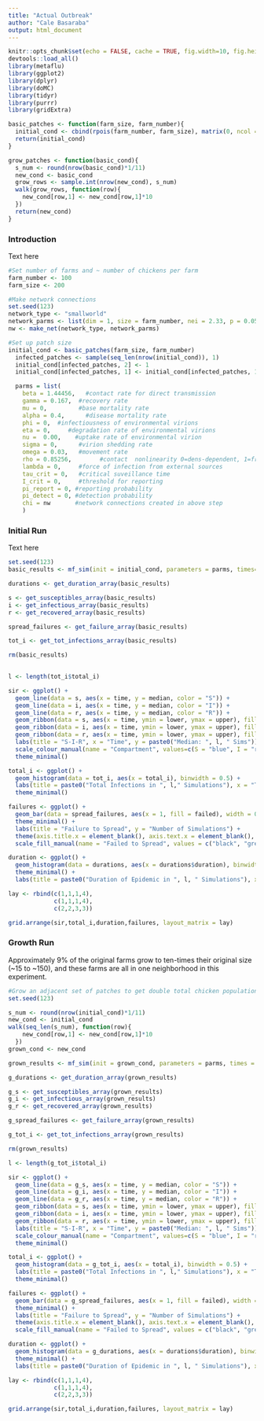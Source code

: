 ```yaml
---
title: "Actual Outbreak"
author: "Cale Basaraba"
output: html_document
---
```


```r
knitr::opts_chunk$set(echo = FALSE, cache = TRUE, fig.width=10, fig.height=6)
devtools::load_all()
library(metaflu)
library(ggplot2)
library(dplyr)
library(doMC)
library(tidyr)
library(purrr)
library(gridExtra)
```

```r

basic_patches <- function(farm_size, farm_number){
  initial_cond <- cbind(rpois(farm_number, farm_size), matrix(0, ncol = 3, nrow = farm_number))
  return(initial_cond)
}

grow_patches <- function(basic_cond){
  s_num <- round(nrow(basic_cond)*1/11)
  new_cond <- basic_cond
  grow_rows <- sample.int(nrow(new_cond), s_num)
  walk(grow_rows, function(row){
    new_cond[row,1] <- new_cond[row,1]*10
  })
  return(new_cond)
}

```

### Introduction
Text here

```r
#Set number of farms and ~ number of chickens per farm
farm_number <- 100
farm_size <- 200

#Make network connections
set.seed(123)
network_type <- "smallworld"
network_parms <- list(dim = 1, size = farm_number, nei = 2.33, p = 0.0596, multiple = FALSE, loops = FALSE)
nw <- make_net(network_type, network_parms)

#Set up patch size
initial_cond <- basic_patches(farm_size, farm_number)
  infected_patches <- sample(seq_len(nrow(initial_cond)), 1)
  initial_cond[infected_patches, 2] <- 1
  initial_cond[infected_patches, 1] <- initial_cond[infected_patches, 1] - 1

```

```r
  parms = list(
    beta = 1.44456,   #contact rate for direct transmission
    gamma = 0.167,  #recovery rate
    mu = 0,         #base mortality rate
    alpha = 0.4,      #disease mortality rate
    phi = 0,  #infectiousness of environmental virions
    eta = 0,     #degradation rate of environmental virions
    nu =  0.00,    #uptake rate of environmental virion
    sigma = 0,      #virion shedding rate
    omega = 0.03,   #movement rate
    rho = 0.85256,        #contact  nonlinearity 0=dens-dependent, 1=freq-dependent
    lambda = 0,     #force of infection from external sources
    tau_crit = 0,   #critical suveillance time
    I_crit = 0,     #threshold for reporting
    pi_report = 0, #reporting probability
    pi_detect = 0, #detection probability
    chi = nw       #network connections created in above step
    )
```

### Initial Run
Text here
```r
set.seed(123)
basic_results <- mf_sim(init = initial_cond, parameters = parms, times=0:365, n_sims = 1000)

durations <- get_duration_array(basic_results)

s <- get_susceptibles_array(basic_results)
i <- get_infectious_array(basic_results)
r <- get_recovered_array(basic_results)

spread_failures <- get_failure_array(basic_results)

tot_i <- get_tot_infections_array(basic_results)

rm(basic_results)
  
```

```r
l <- length(tot_i$total_i)

sir <- ggplot() +
  geom_line(data = s, aes(x = time, y = median, color = "S")) +
  geom_line(data = i, aes(x = time, y = median, color = "I")) +
  geom_line(data = r, aes(x = time, y = median, color = "R")) +
  geom_ribbon(data = s, aes(x = time, ymin = lower, ymax = upper), fill = "blue", alpha = 0.3) +
  geom_ribbon(data = i, aes(x = time, ymin = lower, ymax = upper), fill = "red", alpha = 0.3) +
  geom_ribbon(data = r, aes(x = time, ymin = lower, ymax = upper), fill = "green", alpha = 0.3) +
  labs(title = "S-I-R", x = "Time", y = paste0("Median: ", l, " Sims")) +
  scale_colour_manual(name = "Compartment", values=c(S = "blue", I = "red", R = "green")) +
  theme_minimal()

total_i <- ggplot() +
  geom_histogram(data = tot_i, aes(x = total_i), binwidth = 0.5) +
  labs(title = paste0("Total Infections in ", l," Simulations"), x = "Total Infections", y = "Number of Simulations") +
  theme_minimal()

failures <- ggplot() +
  geom_bar(data = spread_failures, aes(x = 1, fill = failed), width = 0.1) +
  theme_minimal() +
  labs(title = "Failure to Spread", y = "Number of Simulations") +
  theme(axis.title.x = element_blank(), axis.text.x = element_blank(), axis.ticks.x = element_blank()) +
  scale_fill_manual(name = "Failed to Spread", values = c("black", "grey")) 

duration <- ggplot() +
  geom_histogram(data = durations, aes(x = durations$duration), binwidth = 0.5) +
  theme_minimal() +
  labs(title = paste0("Duration of Epidemic in ", l, " Simulations"), x = "Duration in Days", y = "Number of Simulations")

lay <- rbind(c(1,1,1,4),
             c(1,1,1,4),
             c(2,2,3,3))

grid.arrange(sir,total_i,duration,failures, layout_matrix = lay)

```

### Growth Run

Approximately 9% of the original farms grow to ten-times their original size (~15 to ~150), and these farms are all in one neighborhood in this experiment. 

```r
#Grow an adjacent set of patches to get double total chicken population
set.seed(123)

s_num <- round(nrow(initial_cond)*1/11)
new_cond <- initial_cond
walk(seq_len(s_num), function(row){
    new_cond[row,1] <- new_cond[row,1]*10
  })
grown_cond <- new_cond

grown_results <- mf_sim(init = grown_cond, parameters = parms, times = 0:365, n_sims = 1000)

g_durations <- get_duration_array(grown_results)

g_s <- get_susceptibles_array(grown_results)
g_i <- get_infectious_array(grown_results)
g_r <- get_recovered_array(grown_results)

g_spread_failures <- get_failure_array(grown_results)

g_tot_i <- get_tot_infections_array(grown_results)

rm(grown_results)

```

```r
l <- length(g_tot_i$total_i)

sir <- ggplot() +
  geom_line(data = g_s, aes(x = time, y = median, color = "S")) +
  geom_line(data = g_i, aes(x = time, y = median, color = "I")) +
  geom_line(data = g_r, aes(x = time, y = median, color = "R")) +
  geom_ribbon(data = s, aes(x = time, ymin = lower, ymax = upper), fill = "blue", alpha = 0.3) +
  geom_ribbon(data = i, aes(x = time, ymin = lower, ymax = upper), fill = "red", alpha = 0.3) +
  geom_ribbon(data = r, aes(x = time, ymin = lower, ymax = upper), fill = "green", alpha = 0.3) +
  labs(title = "S-I-R", x = "Time", y = paste0("Median: ", l, " Sims")) +
  scale_colour_manual(name = "Compartment", values=c(S = "blue", I = "red", R = "green")) +
  theme_minimal()

total_i <- ggplot() +
  geom_histogram(data = g_tot_i, aes(x = total_i), binwidth = 0.5) +
  labs(title = paste0("Total Infections in ", l," Simulations"), x = "Total Infections", y = "Number of Simulations") +
  theme_minimal()

failures <- ggplot() +
  geom_bar(data = g_spread_failures, aes(x = 1, fill = failed), width = 0.1) +
  theme_minimal() +
  labs(title = "Failure to Spread", y = "Number of Simulations") +
  theme(axis.title.x = element_blank(), axis.text.x = element_blank(), axis.ticks.x = element_blank()) +
  scale_fill_manual(name = "Failed to Spread", values = c("black", "grey")) 

duration <- ggplot() +
  geom_histogram(data = g_durations, aes(x = durations$duration), binwidth = 0.5) +
  theme_minimal() +
  labs(title = paste0("Duration of Epidemic in ", l, " Simulations"), x = "Duration in Days", y = "Number of Simulations")

lay <- rbind(c(1,1,1,4),
             c(1,1,1,4),
             c(2,2,3,3))

grid.arrange(sir,total_i,duration,failures, layout_matrix = lay)


```


